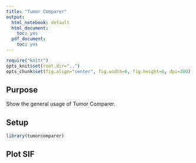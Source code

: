 ```yaml
---
title: "Tumor Comparer"
output:
  html_notebook: default
  html_document:
    toc: yes
  pdf_document:
    toc: yes
---
```


```r
require("knitr")
opts_knit$set(root.dir="..")
opts_chunk$set(fig.align="center", fig.width=6, fig.height=6, dpi=300)

```

## Purpose

Show the general usage of Tumor Comparer.

## Setup 
```r
library(tumorcomparer)
```

## Plot SIF
```r
```









